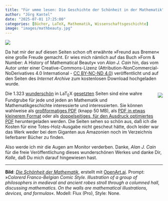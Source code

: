 ```yaml
---
title: "Für umme lesen: Die Geschichte der Schönheit in der Mathematik"
author: "Jörg Kantel"
date: "2025-07-01 17:25:00"
categories: [Bücher, LaTeX, Mathematik, Wissenschaftsgeschichte]
image: "images/mathbeauty.jpg"
---
```


[![](images/mathbeauty-b.jpg)](https://www.flickr.com/photos/schockwellenreiter/54626538224/)

Da hat mir der auf diesen Seiten schon oft erwähnte »Freund aus Bremen« eine große Freude gemacht. Er wies mich nämlich auf das Buch »Form & Number: A History of Mathematical Beauty« von *Alan J. Cain* hin, das vom Autor unter einer Creative-Commons-Lizenz (Attribution-NonCommercial-NoDerivatives 4.0 International - [CC BY-NC-ND 4.0](https://creativecommons.org/licenses/by-nc-nd/4.0/)) veröffentlicht und auf den Seiten des *Internet Archive* zum kostenlosen Download hochgeladen wurde.

<div style="float: right; margin-left: 12px; margin-top: 6px;">[![](images/cain-formnumber.jpg)](https://tug.org/books/images/cain-formnumber.jpg)</div>

Die 1.323 [wunderschön](https://tug.org/interviews/cain.pdf) in LaT<sub>E</sub>X [gesetzten](https://tug.org/books/reviews/tb143reviews-cain.html) Seiten sind eine wahre Fundgrube für jede und jeden an Mathematik und Mathematikgeschichte interessierte und interessierten. Sie können wahlweise als [großformatiges PDF](https://archive.org/details/cain_formandnumber_ebook_large/page/120/mode/2up) (knapp 50 MB), als [PDF in etwas kleinerem Format](https://archive.org/details/cain_formandnumber_ebook_small/page/328/mode/2up) oder als [doppelseitiges, für den Ausdruck optimiertes PDF](https://archive.org/details/cain_formandnumber_print/page/764/mode/2up) heruntergeladen werden. Die Seiten sehen so schön aus, daß ich die Kosten für eine Totes-Holz-Ausgabe nicht gescheut hätte, doch leider war das Werk weder bei dem Giganten aus Amazonien noch im Verzeichnis lieferbarer Bücher zu finden.

Also werde ich mir die Augen am Monitor verderben. Danke, *Alan J. Cain* für die freie Veröffentlichung dieses wunderschönen Werkes und danke Dir, *Kalle*, daß Du mich darauf hingewiesen hast.

---

**Bild**: *[Die Schönheit der Mathematik](hhttps://www.flickr.com/photos/schockwellenreiter/54626538224/)*, erstellt mit [OpenArt.ai](https://openart.ai/home). Prompt: »*Colorerd Franco-Belgian Comic Style. Illustration of a group of philosophers in medieval and ancient robes stroll through a columned hall, discussing mathematics. On the walls are mathematical illustrations, devices, and formulas*«. Modell: Flux (Pro), Style: None.

